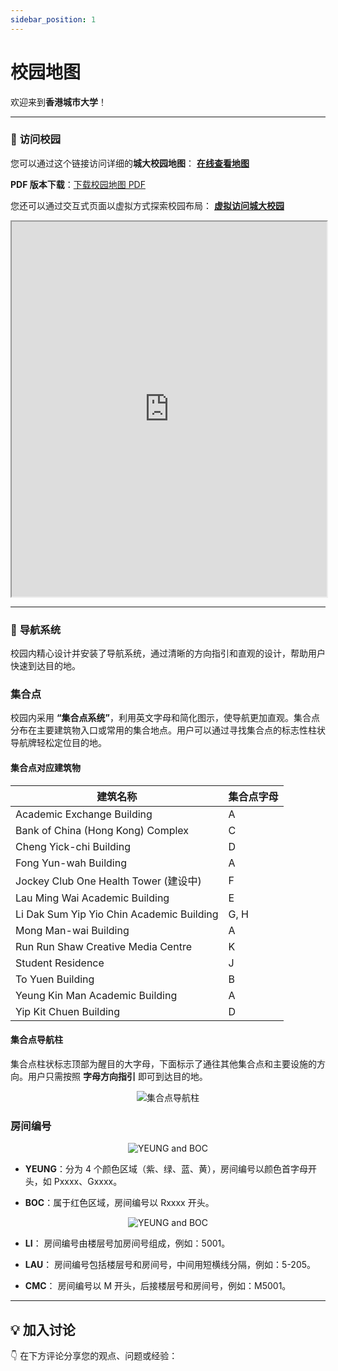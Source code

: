 ```yaml
---
sidebar_position: 1
---
```



# 校园地图
欢迎来到**香港城市大学**！

---

### 📍 **访问校园**
您可以通过这个链接访问详细的**城大校园地图**：
[**在线查看地图**](https://www.cityu.edu.hk/about/campus/map)

**PDF 版本下载**：[下载校园地图 PDF](https://www.cityu.edu.hk/cdo/download/CampusDirectory.pdf)

您还可以通过交互式页面以虚拟方式探索校园布局：
[**虚拟访问城大校园**](https://www.cityu.edu.hk/tour/)
<div align="center" className={styles.imageContainer}>
    <iframe
        className={styles.heroImage}
        src="https://www.cityu.edu.hk/tour/"
        width="100%"
        height="600"
        >
    </iframe>
</div>



---

### 🧭 **导航系统**
校园内精心设计并安装了导航系统，通过清晰的方向指引和直观的设计，帮助用户快速到达目的地。
### 集合点
校园内采用 **“集合点系统”**，利用英文字母和简化图示，使导航更加直观。集合点分布在主要建筑物入口或常用的集合地点。用户可以通过寻找集合点的标志性柱状导航牌轻松定位目的地。

#### 集合点对应建筑物
| **建筑名称**                              | **集合点字母** |
|-----------------------------------------|----------------|
| Academic Exchange Building              | A              |
| Bank of China (Hong Kong) Complex       | C              |
| Cheng Yick-chi Building                 | D              |
| Fong Yun-wah Building                   | A              |
| Jockey Club One Health Tower (建设中)     | F              |
| Lau Ming Wai Academic Building          | E              |
| Li Dak Sum Yip Yio Chin Academic Building | G, H          |
| Mong Man-wai Building                   | A              |
| Run Run Shaw Creative Media Centre      | K              |
| Student Residence                       | J              |
| To Yuen Building                        | B              |
| Yeung Kin Man Academic Building         | A              |
| Yip Kit Chuen Building                  | D              |

#### 集合点导航柱
集合点柱状标志顶部为醒目的大字母，下面标示了通往其他集合点和主要设施的方向。用户只需按照 **字母方向指引** 即可到达目的地。
<div align="center" className={styles.imageContainer}>
    <img
        className={styles.heroImage}
        src="/cityU-navigator/img/Gathering-Point.png"
        alt="集合点导航柱"
        style={{
            width: "80%",
            maxWidth: "600px"
        }}
    />
</div>

### **房间编号**
<div align="center" className={styles.imageContainer}>
    <img
        className={styles.heroImage}
        src="/cityU-navigator/img/campus.png"
        alt="YEUNG and BOC"
        style={{
            width: "80%",
            maxWidth: "600px",
        }}
    />
</div>

- **YEUNG**：分为 4 个颜色区域（紫、绿、蓝、黄），房间编号以颜色首字母开头，如 Pxxxx、Gxxxx。

- **BOC**：属于红色区域，房间编号以 Rxxxx 开头。

<div align="center" className={styles.imageContainer}>
    <img
        className={styles.heroImage}
        src="/cityU-navigator/img/yeung.png"
        alt="YEUNG and BOC"
        style={{
            width: "80%",
            maxWidth: "600px",
        }}
    />
</div>

- **LI**：
房间编号由楼层号加房间号组成，例如：5001。

- **LAU**：
房间编号包括楼层号和房间号，中间用短横线分隔，例如：5-205。

- **CMC**：
房间编号以 M 开头，后接楼层号和房间号，例如：M5001。

---

## **💡 加入讨论**

👇 在下方评论分享您的观点、问题或经验：
<Utterances />
